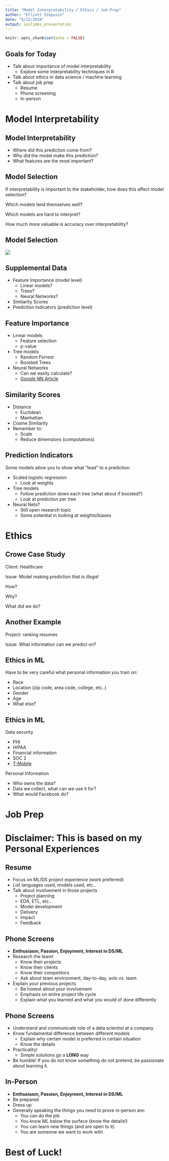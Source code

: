```yaml
---
title: "Model Interpretability / Ethics / Job Prep"
author: "Elliott Stepusin"
date: "6/12/2018"
output: ioslides_presentation
---
```


```r
knitr::opts_chunk$set(echo = FALSE)
```

## Goals for Today

- Talk about importance of model interpretability
    - Explore some interpretability techniques in R
- Talk about ethics in data science / machine learning
- Talk about job prep
    - Resume
    - Phone screening
    - In-person

# Model Interpretability

## Model Interpretability

- Where did this prediction come from?
- Why did the model make this prediction?
- What features are the most important?

## Model Selection

If interpretability is important to the stakeholder, how does this affect model selection?

Which models lend themselves well?

Which models are hard to interpret?

How much more valuable is accuracy over interpretability?

## Model Selection

![](./imgs/acc_vs_comp.png)

## Supplemental Data

- Feature Importance (model level)
    - Linear models?
    - Trees?
    - Neural Networks?
- Similarity Scores
- Prediction Indicators (prediction level)

## Feature Importance

- Linear models
    - Feature selection
    - p-value
- Tree models
    - Random Forrest
    - Boosted Trees
- Neural Networks
    - Can we easily calculate?
    - [Google NN Article](https://ai.googleblog.com/2018/03/the-building-blocks-of-interpretability.html)

## Similarity Scores

- Distance
    - Euclidean
    - Manhattan
- Cosine Similarity
- Remember to:
    - Scale
    - Reduce dimensions (computations)

## Prediction Indicators

Some models allow you to show what "lead" to a prediction

- Scaled logistic regression
    - Look at weights
- Tree models
    - Follow prediction down each tree (what about if boosted?)
    - Look at prediction per tree
- Neural Nets?
    - Still open research topic
    - Some potential in looking at weights/biases

# Ethics

## Crowe Case Study

Client: Healthcare

Issue: Model making prediction that is *illegal*

How?

Why?

What did we do?

## Another Example

Project: ranking resumes

Issue: What information can we predict on?

## Ethics in ML

Have to be very careful what personal information you train on:

- Race
- Location (zip code, area code, college, etc..)
- Gender
- Age
- What else?

## Ethics in ML

Data security

- PHI
- HIPAA
- Financial information
- SOC 2
- [T-Mobile](https://arstechnica.com/information-technology/2017/10/t-mobile-website-bug-apparently-exploited-to-mine-sensitive-account-data/)

Personal Information

- Who owns the data?
- Data we collect, what can we use it for?
- What would Facebook do?

# Job Prep

# Disclaimer: This is based on my Personal Experiences

## Resume

- Focus on ML/DS project experience (work preferred)
- List languages used, models used, etc..
- Talk about involvement in those projects
    - Project planning
    - EDA, ETL, etc..
    - Model development
    - Delivery
    - Impact
    - Feedback

## Phone Screens

- **Enthusiasm, Passion, Enjoyment, Interest in DS/ML**
- Research the team!
    - Know their projects
    - Know their clients
    - Know their competitors
    - Ask about team environment, day-to-day, solo vs. team
- Explain your previous projects
    - Be honest about *your* involvement
    - Emphasis on entire project life cycle
    - Explain what you learned and what you would of done differently


## Phone Screens

- Understand and communicate role of a data scientist at a company
- Know fundamental difference between different models
    - Explain why certain model is preferred in certain situation
    - Know the details
- Practicality!
    - Simple solutions go a **LONG** way
- Be humble!  If you do not know something do not pretend, be passionate about learning it.

## In-Person

- **Enthusiasm, Passion, Enjoyment, Interest in DS/ML**
- Be prepared
- Dress up
- Generally speaking the things you need to prove in-person are:
    - You can do the job
    - You know ML below the surface (know the details!)
    - You can learn new things (and are open to it)
    - You are someone we want to work with

# Best of Luck!
